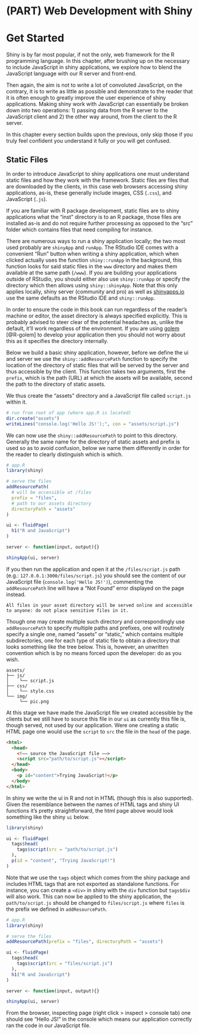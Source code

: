 # (PART) Web Development with Shiny {-}

# Get Started

Shiny is by far most popular, if not the only, web framework for the R programming language. In this chapter, after brushing up on the necessary to include JavaScript in shiny applications, we explore how to blend the JavaScript language with our R server and front-end.

Then again, the aim is not to write a lot of convoluted JavaScript, on the contrary, it is to write as little as possible and demonstrate to the reader that it is often enough to greatly improve the user experience of shiny applications. Making shiny work with JavaScript can essentially be broken down into two operations: 1) passing data from the R server to the JavaScript client and 2) the other way around, from the client to the R server.

In this chapter every section builds upon the previous, only skip those if you truly feel confident you understand it fully or you will get confused.

## Static Files {-}

In order to introduce JavaScript to shiny applications one must understand static files and how they work with the framework. Static files are files that are downloaded by the clients, in this case web browsers accessing shiny applications, as-is, these generally include images, CSS (`.css`), and JavaScript (`.js`).

If you are familiar with R package development, static files are to shiny applications what the "inst" directory is to an R package, those files are installed as-is and do not require further processing as opposed to the "src" folder which contains files that need compiling for instance.

There are numerous ways to run a shiny application locally; the two most used probably are `shinyApp` and `runApp`. The RStudio IDE comes with a convenient "Run" button when writing a shiny application, which when clicked actually uses the function `shiny::runApp` in the background, this function looks for said static files in the `www` directory and makes them available at the same path (`/www`). If you are building your applications outside of RStudio, you should either also use `shiny::runApp` or specify the directory which then allows using `shiny::shinyApp`. Note that this only applies locally, shiny server (community and pro) as well as [shinyapps.io](https://www.shinyapps.io/) use the same defaults as the RStudio IDE and `shiny::runApp`.

In order to ensure the code in this book can run regardless of the reader's machine or editor, the asset directory is always specified explicitly. This is probably advised to steer clear of the potential headaches as, unlike the default, it'll work regardless of the environment. If you are using [golem](https://thinkr-open.github.io/golem/) [@R-golem] to develop your application then you should not worry about this as it specifies the directory internally.

Below we build a basic shiny application, however, before we define the ui and server we use the `shiny::addResourcePath` function to specify the location of the directory of static files that will be served by the server and thus accessible by the client. This function takes two arguments, first the `prefix`, which is the path (URL) at which the assets will be available, second the path to the directory of static assets.

We thus create the "assets" directory and a JavaScript file called `script.js` within it.

```r
# run from root of app (where app.R is located)
dir.create("assets")
writeLines("console.log('Hello JS!');", con = "assets/script.js")
```

We can now use the `shiny::addResourcePath` to point to this directory. Generally the same name for the directory of static assets and prefix is used so as to avoid confusion, below we name them differently in order for the reader to clearly distinguish which is which.

```r
# app.R
library(shiny)

# serve the files
addResourcePath(
  # will be accessible at /files
  prefix = "files", 
  # path to our assets directory
  directoryPath = "assets"
)

ui <- fluidPage(
  h1("R and JavaScript")
)

server <- function(input, output){}

shinyApp(ui, server)
```

If you then run the application and open it at the `/files/script.js` path (e.g.: `127.0.0.1:3000/files/script.js`) you should see the content of our JavaScript file (`console.log('Hello JS!')`), commenting the `addResourcePath` line will have a "Not Found" error displayed on the page instead.

```block
All files in your asset directory will be served online and accessible to anyone: do not place sensitive files in it.
```

Though one may create multiple such directory and correspondingly use `addResourcePath` to specify multiple paths and prefixes, one will routinely specify a single one, named "assets" or "static," which contains multiple subdirectories, one for each type of static file to obtain a directory that looks something like the tree below. This is, however, an unwritten convention which is by no means forced upon the developer: do as you wish.

```
assets/
├── js/
│    └── script.js
├── css/
│    └── style.css
└── img/
     └── pic.png
```

At this stage we have made the JavaScript file we created accessible by the clients but we still have to source this file in our `ui` as currently this file is, though served, not used by our application. Were one creating a static HTML page one would use the `script` to `src` the file in the `head` of the page.

```html
<html>
  <head>
    <!–– source the JavaScript file ––>
    <script src="path/to/script.js"></script>
  </head>
  <body>
    <p id="content">Trying JavaScript!</p>
  </body>
</html>
```

In shiny we write the ui in R and not in HTML (though this is also supported). Given the resemblance between the names of HTML tags and shiny UI functions it's pretty straightforward, the html page above would look something like the shiny `ui` below. 

```r
library(shiny)

ui <- fluidPage(
  tags$head(
    tags$script(src = "path/to/script.js")
  ),
  p(id = "content", "Trying JavaScript!")
)
```

Note that we use the `tags` object which comes from the shiny package and includes HTML tags that are not exported as standalone functions. For instance, you can create a `<div>` in shiny with the `div` function but `tags$div` will also work. This can now be applied to the shiny application, the `path/to/script.js` should be changed to `files/script.js` where `files` is the prefix we defined in `addResourcePath`.

```r
# app.R
library(shiny)

# serve the files
addResourcePath(prefix = "files", directoryPath = "assets")

ui <- fluidPage(
  tags$head(
    tags$script(src = "files/script.js")
  ),
  h1("R and JavaScript")
)

server <- function(input, output){}

shinyApp(ui, server)
```

From the browser, inspecting page (right click > inspect > console tab) one should see "Hello JS!" in the console which means our application correctly ran the code in our JavaScript file.

